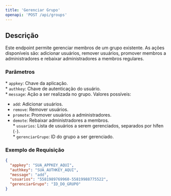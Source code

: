```yaml
---
title: 'Gerenciar Grupo'
openapi: 'POST /api/groups'
---
```


## Descrição

Este endpoint permite gerenciar membros de um grupo existente. As ações disponíveis são: adicionar usuários, remover usuários, promover membros a administradores e rebaixar administradores a membros regulares.

### Parâmetros

\* `appkey`: Chave da aplicação.  
\* `authkey`: Chave de autenticação do usuário.  
\* `message`: Ação a ser realizada no grupo. Valores possíveis:  
  - `add`: Adicionar usuários.  
  - `remove`: Remover usuários.  
  - `promote`: Promover usuários a administradores.  
  - `demote`: Rebaixar administradores a membros.  
\* `usuarios`: Lista de usuários a serem gerenciados, separados por hífen (`-`).  
\* `gerenciarGrupo`: ID do grupo a ser gerenciado.

### Exemplo de Requisição

```json
{
  "appkey": "SUA_APPKEY_AQUI",
  "authkey": "SUA_AUTHKEY_AQUI",
  "message": "add",
  "usuarios": "5581989769960-55819988775522",
  "gerenciarGrupo": "ID_DO_GRUPO"
}

